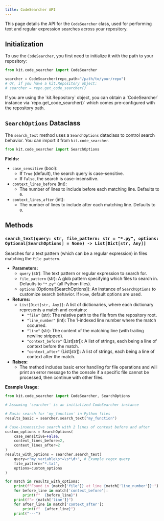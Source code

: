 ```yaml
---
title: CodeSearcher API
---
```



This page details the API for the `CodeSearcher` class, used for performing text and regular expression searches across your repository.

## Initialization

To use the `CodeSearcher`, you first need to initialize it with the path to your repository:

```python
from kit.code_searcher import CodeSearcher

searcher = CodeSearcher(repo_path="/path/to/your/repo")
# Or, if you have a kit.Repository object:
# searcher = repo.get_code_searcher()
```

<Aside type="note">
  If you are using the `kit.Repository` object, you can obtain a `CodeSearcher` instance via `repo.get_code_searcher()` which comes pre-configured with the repository path.
</Aside>

## `SearchOptions` Dataclass

The `search_text` method uses a `SearchOptions` dataclass to control search behavior. You can import it from `kit.code_searcher`.

```python
from kit.code_searcher import SearchOptions
```

**Fields:**

*   `case_sensitive` (bool): 
    *   If `True` (default), the search query is case-sensitive.
    *   If `False`, the search is case-insensitive.
*   `context_lines_before` (int):
    *   The number of lines to include before each matching line. Defaults to `0`.
*   `context_lines_after` (int):
    *   The number of lines to include after each matching line. Defaults to `0`.

## Methods

### `search_text(query: str, file_pattern: str = "*.py", options: Optional[SearchOptions] = None) -> List[Dict[str, Any]]`

Searches for a text pattern (which can be a regular expression) in files matching the `file_pattern`.

*   **Parameters:**
    *   `query` (str): The text pattern or regular expression to search for.
    *   `file_pattern` (str): A glob pattern specifying which files to search in. Defaults to `"*.py"` (all Python files).
    *   `options` (Optional[SearchOptions]): An instance of `SearchOptions` to customize search behavior. If `None`, default options are used.
*   **Returns:**
    *   `List[Dict[str, Any]]`: A list of dictionaries, where each dictionary represents a match and contains:
        *   `"file"` (str): The relative path to the file from the repository root.
        *   `"line_number"` (int): The 1-indexed line number where the match occurred.
        *   `"line"` (str): The content of the matching line (with trailing newline stripped).
        *   `"context_before"` (List[str]): A list of strings, each being a line of context before the match.
        *   `"context_after"` (List[str]): A list of strings, each being a line of context after the match.
*   **Raises:**
    *   The method includes basic error handling for file operations and will print an error message to the console if a specific file cannot be processed, then continue with other files.

**Example Usage:**

```python
from kit.code_searcher import CodeSearcher, SearchOptions

# Assuming 'searcher' is an initialized CodeSearcher instance

# Basic search for 'my_function' in Python files
results_basic = searcher.search_text("my_function")

# Case-insensitive search with 2 lines of context before and after
custom_options = SearchOptions(
    case_sensitive=False,
    context_lines_before=2,
    context_lines_after=2
)
results_with_options = searcher.search_text(
    query=r"my_variable\s*=\s*\d+", # Example regex query
    file_pattern="*.txt",
    options=custom_options
)

for match in results_with_options:
    print(f"Found in {match['file']} at line {match['line_number']}:")
    for before_line in match['context_before']:
        print(f"  {before_line}")
    print(f"> {match['line']}")
    for after_line in match['context_after']:
        print(f"  {after_line}")
    print("---")
```
